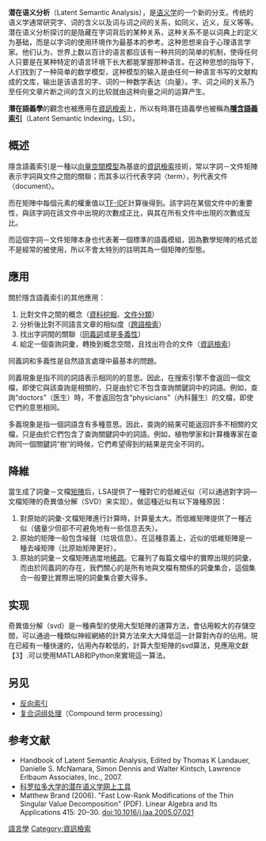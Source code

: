 '''潜在语义分析'''（Latent Semantic Analysis），是[[语义学|语义学]]的一个新的分支。传统的语义学通常研究字、词的含义以及词与词之间的关系，如同义，近义，反义等等。潜在语义分析探讨的是隐藏在字词背后的某种关系，这种关系不是以词典上的定义为基础，而是以字词的使用环境作为最基本的参考。这种思想来自于心理语言学家。他们认为，世界上数以百计的语言都应该有一种共同的简单的机制，使得任何人只要是在某种特定的语言环境下长大都能掌握那种语言。在这种思想的指导下，人们找到了一种简单的数学模型，这种模型的输入是由任何一种语言书写的文献构成的文库，输出是该语言的字、词的一种数学表达（向量）。字、词之间的关系乃至任何文章片断之间的含义的比较就由这种向量之间的运算产生。

'''潛在語義學'''的觀念也被應用在[[資訊檢索|資訊檢索]]上，所以有時潛在語義學也被稱為'''[[隱含語義索引|隱含語義索引]]'''（Latent Semantic Indexing，LSI）。

== 概述 ==
隱含語義索引是一種以[[向量空間模型|向量空間模型]]為基底的[[資訊檢索|資訊檢索]]技術，常以字詞－文件矩陣表示字詞與文件之間的關聯；而其多以行代表字詞〈term〉，列代表文件〈document〉。

而在矩陣中每個元素的權重值以[[TF-IDF|TF-IDF]]計算後得到。該字詞在某個文件中的重要性，與該字詞在該文件中出現的次數成正比，與其在所有文件中出現的次數成反比。

而這個字詞－文件矩陣本身也代表著一個標準的語義模組，因為數學矩陣的格式並不是經常的被使用，所以不會太特別的註明其為一個矩陣的型態。

== 應用 ==
關於隱含語義索引的其他應用：
# 比對文件之間的概念（[[資料挖掘|資料挖掘]]、[[文件分類|文件分類]]）
# 分析後比對不同語言文章的相似度（[[跨語檢索|跨語檢索]]）
# 找出字詞間的關聯（[[同義詞|同義詞]]或是[[多義性|多義性]]）
# 給定一個查詢詞彙，轉換到概念空間，且找出符合的文件（[[資訊檢索|資訊檢索]]）
同義詞和多義性是自然語言處理中最基本的問題。

同義現象是指不同的詞語表示相同的的意思。因此，在搜索引擎不會返回一個文檔，即使它與該查詢是相關的，只是由於它不包含查詢關鍵詞中的詞語。例如，查詢“doctors”（医生）時，不會返回包含“physicians”（內科醫生）的文檔，即使它們的意思相同。

多義現象是指一個詞語含有多種意思。因此，查詢的結果可能返回許多不相關的文檔，只是由於它們包含了查詢關鍵詞中的詞語。例如，植物學家和計算機專家在查詢同一個關鍵詞“樹”的時候，它們希望得到的結果是完全不同的。

== 降維 ==
當生成了詞彙－文檔[[矩陣|矩陣]]后，LSA提供了一種對它的低維近似（可以通過對字詞—文檔矩陣的奇異值分解（SVD）来实现）。做這種近似有以下幾種原因：
# 對原始的詞彙-文檔矩陣進行計算時，計算量太大。而低維矩陣提供了一種近似（儘量少但卻不可避免地有一些信息丟失）。
# 原始的矩陣一般包含噪聲（垃圾信息）。在這種意義上，近似的低維矩陣是一種去噪矩陣（比原始矩陣更好）。
# 原始的詞彙－文檔矩陣過度地[[稀疏矩陣|稀疏]]。它羅列了每篇文檔中的實際出現的詞彙，而由於同義詞的存在，我們關心的是所有地與文檔有關係的詞彙集合，這個集合一般要比實際出現的詞彙集合要大得多。

== 实现 ==
奇異值分解（svd）是一種典型的使用大型矩陣的運算方法，會佔用較大的存儲空間，可以通過一種類似神經網絡的計算方法來大大降低這一計算對內存的佔用。現在已經有一種快速的，佔用內存較低的，計算大型矩陣的svd算法，見應用文獻【3】.可以使用MATLAB和Python來實現這一算法。

==另见==
*[[反向索引|反向索引]]
*[[复合词组处理|复合词组处理]]（Compound term processing）

== 参考文献 ==
* Handbook of Latent Semantic Analysis, Edited by Thomas K Landauer, Danielle S. McNamara, Simon Dennis and Walter Kintsch, Lawrence Erlbaum Associates, Inc., 2007.
* [http://lsa.colorado.edu/ 科罗拉多大学的潜在语义学网上工具] {{Wayback|url=http://lsa.colorado.edu/ |date=20210309104016 }}
*Matthew Brand (2006). "Fast Low-Rank Modifications of the Thin Singular Value Decomposition" (PDF). Linear Algebra and Its Applications 415: 20–30. doi:10.1016/j.laa.2005.07.021

[[Category:語言學|語言學]]
[[Category:資訊檢索|Category:資訊檢索]]